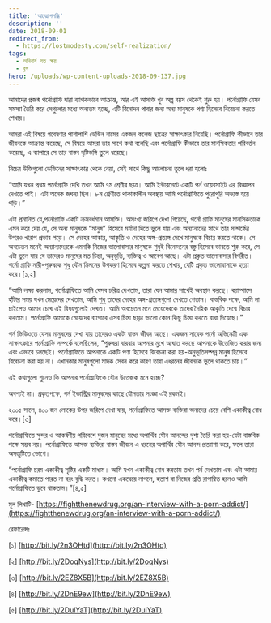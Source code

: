 ```yaml
---
title: 'আত্মোপলব্ধি'
description: ''
date: 2018-09-01
redirect_from:
  - https://lostmodesty.com/self-realization/
tags:
  - অনিবার্য যত ক্ষয়
  - ব্লগ
hero: /uploads/wp-content-uploads-2018-09-137.jpg
---
```


আমাদের প্রজন্ম পর্নোগ্রাফি দ্বারা ব্যাপকভাবে আক্রান্ত, আর এই আসক্তি খুব অল্প বয়স থেকেই শুরু হয়। পর্নোগ্রাফি যেসব সমস্যা তৈরি করে সেগুলোর মধ্যে অন্যতম হচ্ছে, এটি বিনোদন পাবার জন্য অন্য মানুষকে পণ্য হিসেবে বিবেচনা করতে শেখায়।

আমরা এই বিষয়ে গবেষণার পাশাপাশি ডেভিন নামের একজন কলেজ ছাত্রের সাক্ষাৎকার নিয়েছি। পর্নোগ্রাফি কীভাবে তার জীবনকে আক্রান্ত করেছে, সে বিষয়ে আমরা তার সাথে কথা বলেছি এবং পর্নোগ্রাফি কীভাবে তার মানসিকতার পরিবর্তন করেছে, এ ব্যাপারে সে তার বাস্তব দৃষ্টিভঙ্গি তুলে ধরেছে।

নিচের উক্তিগুলো ডেভিনের সাক্ষাৎকার থেকে নেয়া, সেই সাথে কিছু আলোচনা তুলে ধরা হলোঃ

“আমি যখন প্রথম পর্নোগ্রাফি দেখি তখন আমি ৭ম শ্রেণীর ছাত্র। আমি ইন্টারনেটে একটি পর্ন ওয়েবসাইট এর বিজ্ঞাপন দেখতে পাই। এটা অনেক জঘন্য ছিল। ৮ম শ্রেণীতে থাকাকালীন অবস্থায় আমি পর্নোগ্রাফিতে পুরোপুরি অভ্যস্ত হয়ে পড়ি।”

এটা প্রমানিত যে,পর্নোগ্রাফি একটি ক্রমবর্ধমান আসক্তি। অসংখ্য জরিপে দেখা গিয়েছে, পর্নো গ্রাফি মানুষের মানসিকতাকে এমন করে দেয় যে, সে অন্য মানুষকে “মানুষ” হিসেবে মর্যাদা দিতে ভুলে যায় এবং অন্যান্যদের সাথে তার সম্পর্কের উপরও খারাপ প্রভাব পড়ে। সে দেহের আকার, আকৃতি ও দেহের অঙ্গ-প্রত্যঙ্গ দেখে মানুষকে বিচার করতে থাকে। সে অবচেতন মনেই অন্যান্যদেরকে এমনকি নিজের ভালোবাসার মানুষকে শুধুই বিনোদনের বস্তু হিসেবে ভাবতে শুরু করে, সে এটা ভুলে যায় যে তাদেরও মানুষের মত চিন্তা, অনুভূতি, ব্যক্তিত্ব ও আবেগ আছে। এটা প্রকৃত ভালোবাসার বিপরীত। পর্নো গ্রাফি নারী-পুরুষকে শুধু যৌন মিলনের উপকরণ হিসেবে কল্পনা করতে শেখায়, যেটি প্রকৃত ভালোবাসাকে হত্যা করে।\[১,২]

“আমি লক্ষ্য করলাম, পর্নোগ্রাফিতে আমি যেসব চরিত্র দেখতাম, তারা যেন আমার সাথেই অবস্থান করছে। ক্যাম্পাসে হাঁটার সময় যখন মেয়েদের দেখতাম, আমি শুধু তাদের দেহের অঙ্গ-প্রত্যঙ্গগুলো দেখতে পেতাম। বাস্তবিক পক্ষে, আমি না চাইলেও আমার চোখ এই বিষয়গুলোই দেখত। আমি অবচেতন মনে মেয়েদেরকে তাদের দৈহিক আকৃতি দেখে বিচার করতাম। পর্নোগ্রাফি আমাকে মেয়েদের ব্যাপারে এসব চিন্তা ছাড়া ভালো কোন কিছু চিন্তা করতে বাধা দিয়েছে।”

পর্ন ভিডিওতে যেসব মানুষদের দেখা যায় তাদেরও একটা বাস্তব জীবন আছে। একজন সাবেক পর্নো অভিনেত্রী এক সাক্ষাৎকারে পর্নোগ্রাফি সম্পর্কে বলেছিলেন, “পুরুষরা বারবার আপনার মুখে আঘাত করছে আপনাকে উত্তেজিত করার জন্য এবং এভাবে চলছেই। পর্নোগ্রাফিতে আপনাকে একটি পণ্য হিসেবে বিবেচনা করা হয়-অনুভূতিসম্পন্ন মানুষ হিসেবে বিবেচনা করা হয় না। এখানকার মানুষগুলো মাদক সেবন করে কারণ তারা এধরনের জীবনকে ভুলে থাকতে চায়।”

এই কথাগুলো শুনেও কি আপনার পর্নোগ্রাফিকে যৌন উত্তেজক মনে হচ্ছে?

অবশ্যই না। প্রকৃতপক্ষে, পর্ন ইন্ডাস্ট্রির মানুষদের কাছে যৌনতার সংজ্ঞা এই রকমই।

২০০৫ সালে, ৪০০ জন লোকের উপর জরিপে দেখা যায়, পর্নোগ্রাফিতে আসক্ত ব্যক্তিরা অন্যদের চেয়ে বেশি একাকীত্ব বোধ করে।\[৩]

পর্নোগ্রাফিতে সুন্দর ও আকর্ষণীয় পরিবেশে দুজন মানুষের মধ্যে অপার্থিব যৌন আনন্দের দৃশ্য তৈরি করা হয়-যেটা বাস্তবিক পক্ষে সম্ভব নয়। পর্নোগ্রাফিতে আসক্ত ব্যক্তিরা বাস্তব জীবনে এ ধরনের অপার্থিব যৌন আনন্দ প্রত্যাশা করে, ফলে তারা অসন্তুষ্টিতে ভোগে।

“পর্নোগ্রাফি চরম একাকীত্ব সৃষ্টির একটি মাধ্যম। আমি যখন একাকীত্ব বোধ করতাম তখন পর্ন দেখতাম এবং এটা আমার একাকীত্ব কমাতে পারত না বরং বৃদ্ধি করত। কখনো একঘেয়ে লাগলে, হতাশ বা নিজের প্রতি রাগান্বিত হলেও আমি পর্নোগ্রাফিতে ডুবে থাকতাম।”\[৪,৫]

মূল লিখাটি- [https://fightthenewdrug.org/an-interview-with-a-porn-addict/](https://fightthenewdrug.org/an-interview-with-a-porn-addict/)

রেফারেন্সঃ

\[১] [http://bit.ly/2n3OHtd](http://bit.ly/2n3OHtd)

\[২] [http://bit.ly/2DoqNys](http://bit.ly/2DoqNys)

\[৩] [http://bit.ly/2EZ8X5B](http://bit.ly/2EZ8X5B)

\[৪] [http://bit.ly/2DnE9ew](http://bit.ly/2DnE9ew)

\[৫] [http://bit.ly/2DulYaT](http://bit.ly/2DulYaT)
